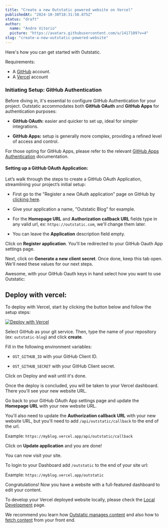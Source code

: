 ```yaml
---
title: "Create a new Outstatic powered website on Vercel"
publishedAt: "2024-10-30T18:31:58.875Z"
status: "draft"
author:
  name: "Andre Vitorio"
  picture: "https://avatars.githubusercontent.com/u/1417109?v=4"
slug: "create-a-new-outstatic-powered-website"
---
```


Here's how you can get started with Outstatic.

Requirements:

- A [GitHub](https://github.com) account.
- A [Vercel](https://vercel.com) account

### **Initiating Setup: GitHub Authentication**

Before diving in, it's essential to configure GitHub Authentication for your project. Outstatic accommodates both **GitHub OAuth** and **GitHub Apps** for authentication purposes:

- **GitHub OAuth:** easier and quicker to set up, ideal for simpler integrations.

- **GitHub Apps:** setup is generally more complex, providing a refined level of access and control.

For those opting for GitHub Apps, please refer to the relevant [GitHub Apps Authentication](/github-apps-authentication) documentation.

#### Setting up a GitHub OAuth Application:

Let’s walk through the steps to create a GitHub OAuth Application, streamlining your project’s initial setup:

- First go to the "Register a new OAuth application" page on GitHub by [clicking here](https://github.com/settings/applications/new).

- Give your application a name, "Outstatic Blog" for example.

- For the **Homepage URL** and **Authorization callback URL** fields type in any valid url, ex: `https://outstatic.com`, we'll change them later.

- You can leave the **Application** description field empty.

Click on **Register application**. You'll be redirected to your GitHub Oauth App settings page.

Next, click on **Generate a new client secret**. Once done, keep this tab open. We'll need these values for our next steps.

Awesome, with your GitHub Oauth keys in hand select how you want to use Outstatic:

## Deploy with vercel:

To deploy with Vercel, start by clicking the button below and follow the setup steps:

[![Deploy with Vercel](https://vercel.com/button)](https://vercel.com/new/clone?repository-url=https://github.com/avitorio/outstatic/tree/main/examples/basic-blog&env=OST_GITHUB_ID,OST_GITHUB_SECRET&project-name=outstatic-blog&repo-name=outstatic-basic-blog&demo-title=Outstatic%20Basic%20Blog%20Demo&demo-description=A%20statically%20generated%20blog%20example%20using%20Outstatic&demo-url=https://outstatic-dev-blog.vercel.app/&demo-image=https://outstatic.com/images/outstatic-demo.png&envDescription=API%20Keys%20needed%20for%20installation&envLink=https://outstatic.com/docs/environment-variables)

Select GitHub as your git service. Then, type the name of your repository (ex: `outstatic-blog`) and click **create**.

Fill in the following environment variables:

- `OST_GITHUB_ID` with your GitHub Client ID.

- `OST_GITHUB_SECRET` with your GitHub Client secret.

Click on Deploy and wait until it's done.

Once the deploy is concluded, you will be taken to your Vercel dashboard. There you'll see your new website URL.

Go back to your GitHub OAuth App settings page and update the **Homepage URL** with your new website URL.

You'll also need to update the **Authorization callback URL** with your new website URL, but you'll need to add `/api/outstatic/callback` to the end of the url.

Example: `https://myblog.vercel.app/api/outstatic/callback`

Click on **Update application** and you are done!

You can now visit your site.

To login to your Dashboard add `/outstatic` to the end of your site url:

Example: `https://myblog.vercel.app/outstatic`

Congratulations! Now you have a website with a full-featured dashboard to edit your content.

To develop your Vercel deployed website locally, please check the [Local Development](/local-development) page.

We recommend you learn how [Outstatic manages content](/introduction) and also how to [fetch content](/fetching-data) from your front end.